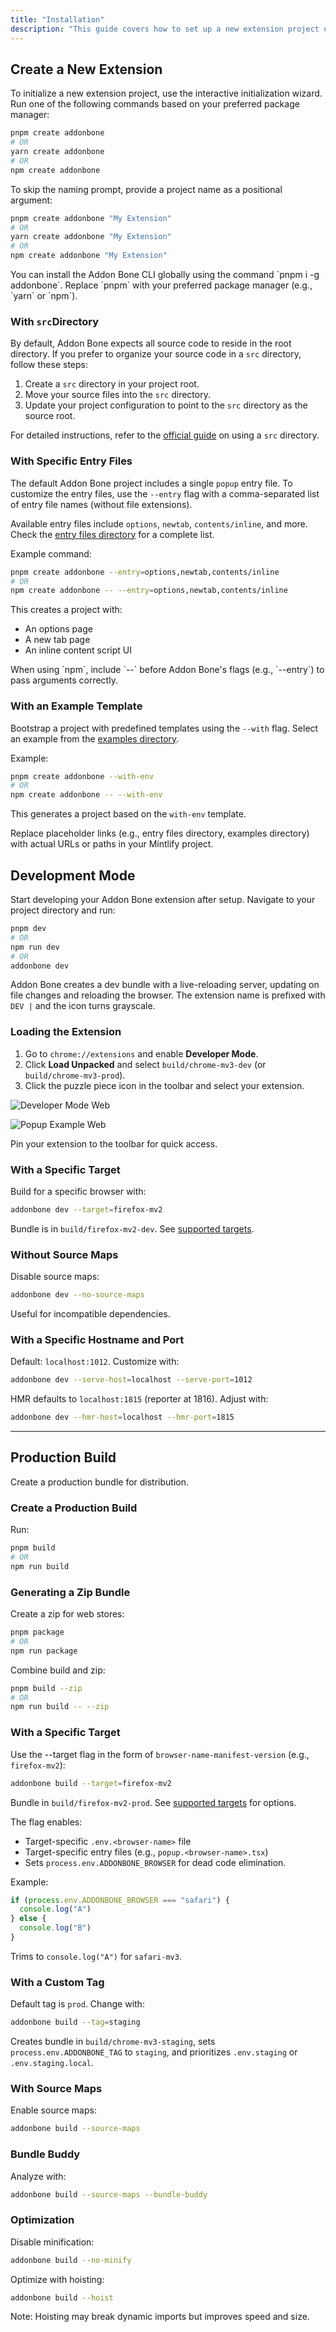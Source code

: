 ```yaml
---
title: "Installation"
description: "This guide covers how to set up a new extension project using Addon Bone. Follow the steps below to initialize your project with various configurations."
---
```


## Create a New Extension

To initialize a new extension project, use the interactive initialization wizard. Run one of the following commands based on your preferred package manager:

```bash
pnpm create addonbone
# OR
yarn create addonbone
# OR
npm create addonbone
```

To skip the naming prompt, provide a project name as a positional argument:

```bash
pnpm create addonbone "My Extension"
# OR
yarn create addonbone "My Extension"
# OR
npm create addonbone "My Extension"
```

<Note>
  You can install the Addon Bone CLI globally using the command `pnpm i -g addonbone`. Replace `pnpm` with your preferred package manager (e.g., `yarn` or `npm`).
</Note>

### With  `src`**Directory** 

By default, Addon Bone expects all source code to reside in the root directory. If you prefer to organize your source code in a `src` directory, follow these steps:

1. Create a `src` directory in your project root.
2. Move your source files into the `src` directory.
3. Update your project configuration to point to the `src` directory as the source root.

For detailed instructions, refer to the [official guide](#) on using a `src` directory.

### With Specific Entry Files

The default Addon Bone project includes a single `popup` entry file. To customize the entry files, use the `--entry` flag with a comma-separated list of entry file names (without file extensions).

Available entry files include `options`, `newtab`, `contents/inline`, and more. Check the [entry files directory](#) for a complete list.

Example command:

```bash
pnpm create addonbone --entry=options,newtab,contents/inline
# OR
npm create addonbone -- --entry=options,newtab,contents/inline
```

This creates a project with:

- An options page
- A new tab page
- An inline content script UI

<Note>
  When using `npm`, include `--` before Addon Bone's flags (e.g., `--entry`) to pass arguments correctly.
</Note>

### With an Example Template

Bootstrap a project with predefined templates using the `--with` flag. Select an example from the [examples directory](#).

Example:

```bash
pnpm create addonbone --with-env
# OR
npm create addonbone -- --with-env
```

This generates a project based on the `with-env` template.

<Tip>
  Replace placeholder links (e.g., entry files directory, examples directory) with actual URLs or paths in your Mintlify project.
</Tip>

## Development Mode

Start developing your Addon Bone extension after setup. Navigate to your project directory and run:

```bash
pnpm dev
# OR
npm run dev
# OR
addonbone dev
```

Addon Bone creates a dev bundle with a live-reloading server, updating on file changes and reloading the browser. The extension name is prefixed with `DEV |` and the icon turns grayscale.

### Loading the Extension

1. Go to `chrome://extensions` and enable **Developer Mode**.
2. Click **Load Unpacked** and select `build/chrome-mv3-dev` (or `build/chrome-mv3-prod`).
3. Click the puzzle piece icon in the toolbar and select your extension.

![Developer Mode Web](/images/developer_mode.webp)

![Popup Example Web](/images/popup_example.webp)

<Tip>
  Pin your extension to the toolbar for quick access.
</Tip>

### With a Specific Target

Build for a specific browser with:

```bash
addonbone dev --target=firefox-mv2
```

Bundle is in `build/firefox-mv2-dev`. See [supported targets](#).

### Without Source Maps

Disable source maps:

```bash
addonbone dev --no-source-maps
```

Useful for incompatible dependencies.

### With a Specific Hostname and Port

Default: `localhost:1012`. Customize with:

```bash
addonbone dev --serve-host=localhost --serve-port=1012
```

HMR defaults to `localhost:1815` (reporter at 1816). Adjust with:

```bash
addonbone dev --hmr-host=localhost --hmr-port=1815
```

---

## Production Build

Create a production bundle for distribution.

### Create a Production Build

Run:

```bash
pnpm build
# OR
npm run build
```

### Generating a Zip Bundle

Create a zip for web stores:

```bash
pnpm package
# OR
npm run package
```

Combine build and zip:

```bash
pnpm build --zip
# OR
npm run build -- --zip
```

### With a Specific Target

Use the --target flag in the form of `browser-name-manifest-version` (e.g., `firefox-mv2`):

```bash
addonbone build --target=firefox-mv2
```

Bundle in `build/firefox-mv2-prod`. See [supported targets](#) for options.

The flag enables:

- Target-specific `.env.<browser-name>` file
- Target-specific entry files (e.g., `popup.<browser-name>.tsx`)
- Sets `process.env.ADDONBONE_BROWSER` for dead code elimination.

Example:

```javascript
if (process.env.ADDONBONE_BROWSER === "safari") {
  console.log("A")
} else {
  console.log("B")
}
```

Trims to `console.log("A")` for `safari-mv3`.

### With a Custom Tag

Default tag is `prod`. Change with:

```bash
addonbone build --tag=staging
```

Creates bundle in `build/chrome-mv3-staging`, sets `process.env.ADDONBONE_TAG` to `staging`, and prioritizes `.env.staging` or `.env.staging.local`.

### With Source Maps

Enable source maps:

```bash
addonbone build --source-maps
```

### Bundle Buddy

Analyze with:

```bash
addonbone build --source-maps --bundle-buddy
```

### Optimization

Disable minification:

```bash
addonbone build --no-minify
```

Optimize with hoisting:

```bash
addonbone build --hoist
```

Note: Hoisting may break dynamic imports but improves speed and size.